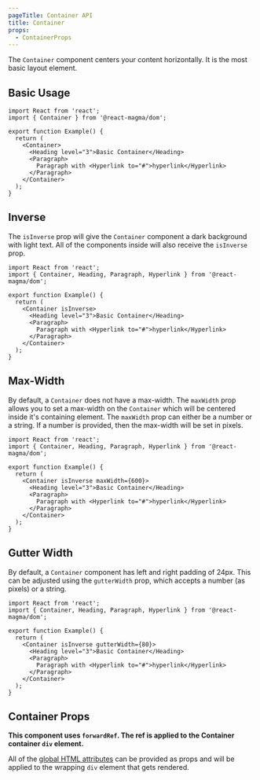 ```yaml
---
pageTitle: Container API
title: Container
props:
  - ContainerProps
---
```


The `Container` component centers your content horizontally. It is the most basic layout element.

## Basic Usage

```tsx
import React from 'react';
import { Container } from '@react-magma/dom';

export function Example() {
  return (
    <Container>
      <Heading level="3">Basic Container</Heading>
      <Paragraph>
        Paragraph with <Hyperlink to="#">hyperlink</Hyperlink>
      </Paragraph>
    </Container>
  );
}
```

## Inverse

The `isInverse` prop will give the `Container` component a dark background with light text. All of the components inside will also receive the `isInverse` prop.

```tsx
import React from 'react';
import { Container, Heading, Paragraph, Hyperlink } from '@react-magma/dom';

export function Example() {
  return (
    <Container isInverse>
      <Heading level="3">Basic Container</Heading>
      <Paragraph>
        Paragraph with <Hyperlink to="#">hyperlink</Hyperlink>
      </Paragraph>
    </Container>
  );
}
```

## Max-Width

By default, a `Container` does not have a max-width. The `maxWidth` prop allows you to set a max-width on the `Container` which will be centered inside it's containing element. The `maxWidth` prop can either be a number or a string. If a number is provided, then the max-width will be set in pixels.

```tsx
import React from 'react';
import { Container, Heading, Paragraph, Hyperlink } from '@react-magma/dom';

export function Example() {
  return (
    <Container isInverse maxWidth={600}>
      <Heading level="3">Basic Container</Heading>
      <Paragraph>
        Paragraph with <Hyperlink to="#">hyperlink</Hyperlink>
      </Paragraph>
    </Container>
  );
}
```

## Gutter Width

By default, a `Container` component has left and right padding of 24px. This can be adjusted using the `gutterWidth` prop, which accepts a number (as pixels) or a string.

```tsx
import React from 'react';
import { Container, Heading, Paragraph, Hyperlink } from '@react-magma/dom';

export function Example() {
  return (
    <Container isInverse gutterWidth={80}>
      <Heading level="3">Basic Container</Heading>
      <Paragraph>
        Paragraph with <Hyperlink to="#">hyperlink</Hyperlink>
      </Paragraph>
    </Container>
  );
}
```

## Container Props

**This component uses `forwardRef`. The ref is applied to the Container container `div` element.**

All of the [global HTML attributes](https://developer.mozilla.org/en-US/docs/Web/HTML/Global_attributes) can be provided as props and will be applied to the wrapping `div` element that gets rendered.

<ContainerProps />
